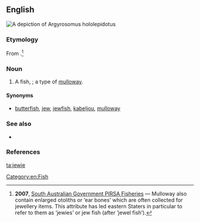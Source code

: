 ==English==
[[File:Argyrosomus hololepidotus.jpg|right|thumb|A depiction of ''Argyrosomus hololepidotus'']]
{{wikipedia|Argyrosomus hololepidotus}}
{{wikispecies|Argyrosomus hololepidotus}}

===Etymology===
From {{suffix|jewel|ie|gloss2=diminutive suffix|lang=en}}.<ref>'''2007''', [http://www.pir.sa.gov.au/fisheries/recreational_fishing/target_species/mulloway South Australian Government PIRSA Fisheries] — Mulloway also contain enlarged otoliths or ‘ear bones’ which are often collected for jewellery items. This attribute has led eastern Staters in particular to refer to them as ‘jewies’ or jew fish (after ‘jewel fish’).</ref>

===Noun===
{{en-noun}}
# {{label|en|Australia}} A fish, {{taxlink|Argyrosomus hololepidotus|species|noshow=1}}; a type of [[mulloway]].

====Synonyms====
* {{sense|Argyrosomus hololepidotus}} [[butterfish]], [[jew]], [[jewfish]], [[kabeljou]], [[mulloway]]

===See also===
* {{specieslite|Argyrosomus hololepidotus}}

===References===
<references />

[[Category:en:Fish]]

[[ta:jewie]]